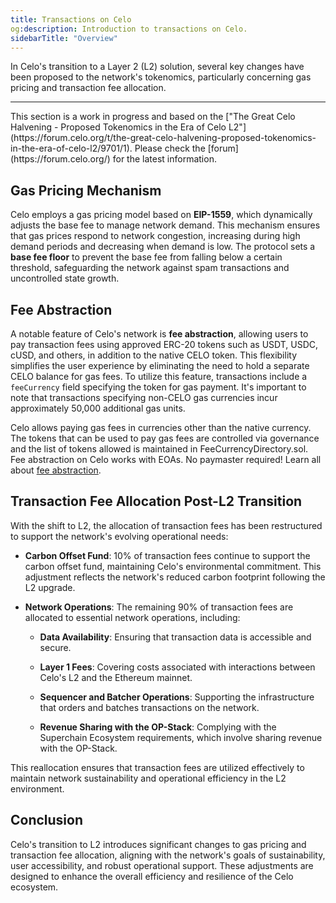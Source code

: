 ```yaml
---
title: Transactions on Celo
og:description: Introduction to transactions on Celo.
sidebarTitle: "Overview"
---
```


In Celo's transition to a Layer 2 (L2) solution, several key changes have been proposed to the network's tokenomics, particularly concerning gas pricing and transaction fee allocation.

---

<Note>
This section is a work in progress and based on the ["The Great Celo Halvening - Proposed Tokenomics in the Era of Celo L2"](https://forum.celo.org/t/the-great-celo-halvening-proposed-tokenomics-in-the-era-of-celo-l2/9701/1). Please check the [forum](https://forum.celo.org/) for the latest information.
</Note>

## Gas Pricing Mechanism

Celo employs a gas pricing model based on **EIP-1559**, which dynamically adjusts the base fee to manage network demand. This mechanism ensures that gas prices respond to network congestion, increasing during high demand periods and decreasing when demand is low. The protocol sets a **base fee floor** to prevent the base fee from falling below a certain threshold, safeguarding the network against spam transactions and uncontrolled state growth.

## Fee Abstraction

A notable feature of Celo's network is **fee abstraction**, allowing users to pay transaction fees
using approved ERC-20 tokens such as USDT, USDC, cUSD, and others, in addition to the native CELO
token. This flexibility simplifies the user experience by eliminating the need to hold a separate
CELO balance for gas fees. To utilize this feature, transactions include a `feeCurrency` field
specifying the token for gas payment. It's important to note that transactions specifying non-CELO
gas currencies incur approximately 50,000 additional gas units.

Celo allows paying gas fees in currencies other than the native currency. The tokens that can be
used to pay gas fees are controlled via governance and the list of tokens allowed is maintained in
FeeCurrencyDirectory.sol. Fee abstraction on Celo works with EOAs. No paymaster required! Learn all
about [fee abstraction](/developer/fee-abstraction).

## Transaction Fee Allocation Post-L2 Transition

With the shift to L2, the allocation of transaction fees has been restructured to support the network's evolving operational needs:

- **Carbon Offset Fund**: 10% of transaction fees continue to support the carbon offset fund, maintaining Celo's environmental commitment. This adjustment reflects the network's reduced carbon footprint following the L2 upgrade.

- **Network Operations**: The remaining 90% of transaction fees are allocated to essential network operations, including:

  - **Data Availability**: Ensuring that transaction data is accessible and secure.

  - **Layer 1 Fees**: Covering costs associated with interactions between Celo's L2 and the Ethereum mainnet.

  - **Sequencer and Batcher Operations**: Supporting the infrastructure that orders and batches transactions on the network.

  - **Revenue Sharing with the OP-Stack**: Complying with the Superchain Ecosystem requirements, which involve sharing revenue with the OP-Stack.

This reallocation ensures that transaction fees are utilized effectively to maintain network sustainability and operational efficiency in the L2 environment.

## Conclusion

Celo's transition to L2 introduces significant changes to gas pricing and transaction fee allocation, aligning with the network's goals of sustainability, user accessibility, and robust operational support. These adjustments are designed to enhance the overall efficiency and resilience of the Celo ecosystem.
